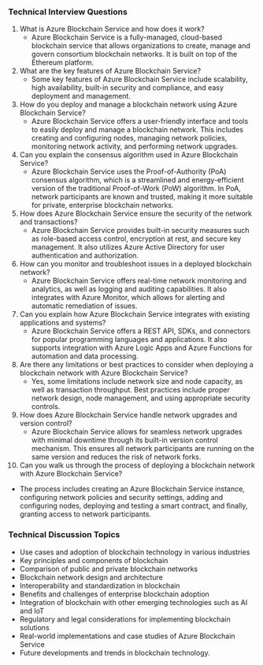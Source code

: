 

### **Technical Interview Questions**

1. What is Azure Blockchain Service and how does it work?
   * Azure Blockchain Service is a fully-managed, cloud-based blockchain service that allows organizations to create, manage and govern consortium blockchain networks. It is built on top of the Ethereum platform.
2. What are the key features of Azure Blockchain Service?
   * Some key features of Azure Blockchain Service include scalability, high availability, built-in security and compliance, and easy deployment and management.
3. How do you deploy and manage a blockchain network using Azure Blockchain Service?
   * Azure Blockchain Service offers a user-friendly interface and tools to easily deploy and manage a blockchain network. This includes creating and configuring nodes, managing network policies, monitoring network activity, and performing network upgrades.
4. Can you explain the consensus algorithm used in Azure Blockchain Service?
   * Azure Blockchain Service uses the Proof-of-Authority (PoA) consensus algorithm, which is a streamlined and energy-efficient version of the traditional Proof-of-Work (PoW) algorithm. In PoA, network participants are known and trusted, making it more suitable for private, enterprise blockchain networks.
5. How does Azure Blockchain Service ensure the security of the network and transactions?
   * Azure Blockchain Service provides built-in security measures such as role-based access control, encryption at rest, and secure key management. It also utilizes Azure Active Directory for user authentication and authorization.
6. How can you monitor and troubleshoot issues in a deployed blockchain network?
   * Azure Blockchain Service offers real-time network monitoring and analytics, as well as logging and auditing capabilities. It also integrates with Azure Monitor, which allows for alerting and automatic remediation of issues.
7. Can you explain how Azure Blockchain Service integrates with existing applications and systems?
   * Azure Blockchain Service offers a REST API, SDKs, and connectors for popular programming languages and applications. It also supports integration with Azure Logic Apps and Azure Functions for automation and data processing.
8. Are there any limitations or best practices to consider when deploying a blockchain network with Azure Blockchain Service?
   * Yes, some limitations include network size and node capacity, as well as transaction throughput. Best practices include proper network design, node management, and using appropriate security controls.
9. How does Azure Blockchain Service handle network upgrades and version control?
   * Azure Blockchain Service allows for seamless network upgrades with minimal downtime through its built-in version control mechanism. This ensures all network participants are running on the same version and reduces the risk of network forks.
10. Can you walk us through the process of deploying a blockchain network with Azure Blockchain Service?
   * The process includes creating an Azure Blockchain Service instance, configuring network policies and security settings, adding and configuring nodes, deploying and testing a smart contract, and finally, granting access to network participants.

### **Technical Discussion Topics**

* Use cases and adoption of blockchain technology in various industries
* Key principles and components of blockchain
* Comparison of public and private blockchain networks
* Blockchain network design and architecture
* Interoperability and standardization in blockchain
* Benefits and challenges of enterprise blockchain adoption
* Integration of blockchain with other emerging technologies such as AI and IoT
* Regulatory and legal considerations for implementing blockchain solutions
* Real-world implementations and case studies of Azure Blockchain Service
* Future developments and trends in blockchain technology.